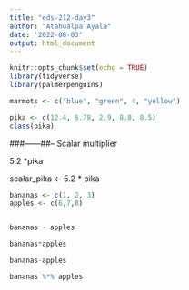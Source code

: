 ```yaml
---
title: "eds-212-day3"
author: "Atahualpa Ayala"
date: '2022-08-03'
output: html_document
---
```


```r
knitr::opts_chunk$set(echo = TRUE)
library(tidyverse)
library(palmerpenguins)
```

```r
marmots <- c("blue", "green", 4, "yellow")
```
```r
pika <- c(12.4, 6.78, 2.9, 8.8, 8.5)
class(pika)
```
###------##-- Scalar multiplier

5.2 *pika

scalar_pika <- 5.2 * pika

```r

bananas <- c(1, 2, 3)
apples <- c(6,7,8)


bananas - apples

bananas*apples

bananas-apples

bananas %*% apples
```

